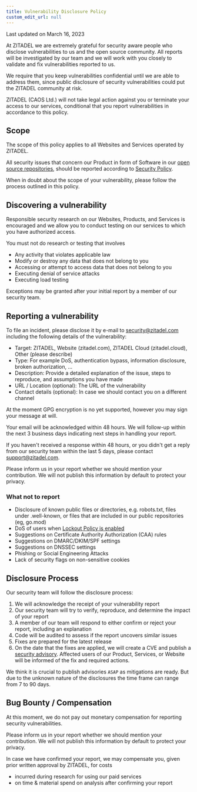 ```yaml
---
title: Vulnerability Disclosure Policy
custom_edit_url: null
--- 
```


Last updated on March 16, 2023

At ZITADEL we are extremely grateful for security aware people who disclose vulnerabilities to us and the open source community.
All reports will be investigated by our team and we will work with you closely to validate and fix vulnerabilities reported to us.

We require that you keep vulnerabilities confidential until we are able to address them, since public disclosure of security vulnerabilities could put the ZITADEL community at risk.

ZITADEL (CAOS Ltd.) will not take legal action against you or terminate your access to our services, conditional that you report vulnerabilities in accordance to this policy.

## Scope

The scope of this policy applies to all Websites and Services operated by ZITADEL.

All security issues that concern our Product in form of Software in our [open source repositories](https://github.com/zitadel), should be reported according to [Security Policy](https://github.com/zitadel/zitadel/blob/main/SECURITY.md).

When in doubt about the scope of your vulnerability, please follow the process outlined in this policy.

## Discovering a vulnerability

Responsible security research on our Websites, Products, and Services is encouraged and we allow you to conduct testing on our services to which you have authorized access.

You must not do research or testing that involves

- Any activity that violates applicable law
- Modify or destroy any data that does not belong to you
- Accessing or attempt to access data that does not belong to you
- Executing denial of service attacks
- Executing load testing

Exceptions may be granted after your initial report by a member of our security team.

## Reporting a vulnerability

To file an incident, please disclose it by e-mail to [security@zitadel.com](mailto:security@zitadel.com) including the following details of the vulnerability:

- Target: ZITADEL, Website (zitadel.com), ZITADEL Cloud (zitadel.cloud), Other (please describe)
- Type: For example DoS, authentication bypass, information disclosure, broken authorization, ...
- Description: Provide a detailed explanation of the issue, steps to reproduce, and assumptions you have made
- URL / Location (optional): The URL of the vulnerability
- Contact details (optional): In case we should contact you on a different channel

At the moment GPG encryption is no yet supported, however you may sign your message at will.

Your email will be acknowledged within 48 hours.
We will follow-up within the next 3 business days indicating next steps in handling your report.

If you haven't received a response within 48 hours, or you didn't get a reply from our security team within the last 5 days, please contact [support@zitadel.com](mailto:support@zitadel.com).

Please inform us in your report whether we should mention your contribution.
We will not publish this information by default to protect your privacy.

### What not to report

- Disclosure of known public files or directories, e.g. robots.txt, files under .well-known, or files that are included in our public repositories (eg, go.mod)
- DoS of users when [Lockout Policy is enabled](https://zitadel.com/docs/guides/manage/console/instance-settings#lockout)
- Suggestions on Certificate Authority Authorization (CAA) rules
- Suggestions on DMARC/DKIM/SPF settings
- Suggestions on DNSSEC settings
- Phishing or Social Engineering Attacks
- Lack of security flags on non-sensitive cookies

## Disclosure Process

Our security team will follow the disclosure process:

1. We will acknowledge the receipt of your vulnerability report
2. Our security team will try to verify, reproduce, and determine the impact of your report
3. A member of our team will respond to either confirm or reject your report, including an explanation
4. Code will be audited to assess if the report uncovers similar issues
5. Fixes are prepared for the latest release
6. On the date that the fixes are applied, we will create a CVE and publish a [security advisory](https://github.com/zitadel/zitadel/security/advisories). Affected users of our Product, Services, or Website will be informed of the fix and required actions.

We think it is crucial to publish advisories `ASAP` as mitigations are ready. But due to the unknown nature of the disclosures the time frame can range from 7 to 90 days.

## Bug Bounty / Compensation

At this moment, we do not pay out monetary compensation for reporting security vulnerabilities.

Please inform us in your report whether we should mention your contribution.
We will not publish this information by default to protect your privacy.

In case we have confirmed your report, we may compensate you, given prior written approval by ZITADEL, for costs

- incurred during research for using our paid services
- on time & material spend on analysis after confirming your report
